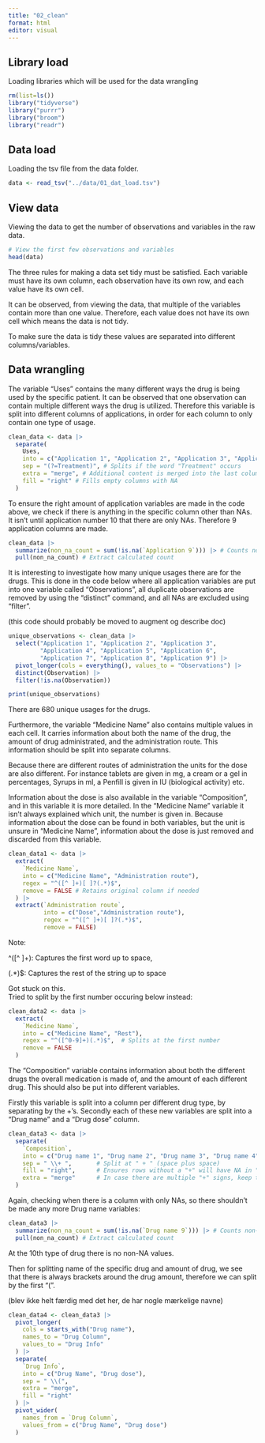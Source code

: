```yaml
---
title: "02_clean"
format: html
editor: visual
---
```


## Library load

Loading libraries which will be used for the data wrangling

```r
rm(list=ls())
library("tidyverse")
library("purrr")
library("broom")
library("readr")
```

## Data load

Loading the tsv file from the data folder.

```r
data <- read_tsv("../data/01_dat_load.tsv")
```

## View data

Viewing the data to get the number of observations and variables in the raw data.

```r
# View the first few observations and variables
head(data)
```

The three rules for making a data set tidy must be satisfied. Each variable must have its own column, each observation have its own row, and each value have its own cell.

It can be observed, from viewing the data, that multiple of the variables contain more than one value. Therefore, each value does not have its own cell which means the data is not tidy.

To make sure the data is tidy these values are separated into different columns/variables.

## Data wrangling

The variable "Uses" contains the many different ways the drug is being used by the specific patient. It can be observed that one observation can contain multiple different ways the drug is utilized. Therefore this variable is split into different columns of applications, in order for each column to only contain one type of usage.

```r
clean_data <- data |>
  separate(
    Uses,
    into = c("Application 1", "Application 2", "Application 3", "Application 4", "Application 5", "Application 6", "Application 7", "Application 8", "Application 9"), 
    sep = "(?=Treatment)", # Splits if the word "Treatment" occurs
    extra = "merge", # Additional content is merged into the last column 
    fill = "right" # Fills empty columns with NA
  )
```

To ensure the right amount of application variables are made in the code above, we check if there is anything in the specific column other than NAs.\
It isn't until application number 10 that there are only NAs. Therefore 9 application columns are made.

```r
clean_data |>
  summarize(non_na_count = sum(!is.na(`Application 9`))) |> # Counts non-NA columns
  pull(non_na_count) # Extract calculated count
```

It is interesting to investigate how many unique usages there are for the drugs. This is done in the code below where all application variables are put into one variable called "Observations", all duplicate observations are removed by using the "distinct" command, and all NAs are excluded using "filter".

(this code should probably be moved to augment og describe doc)

```r
unique_observations <- clean_data |>
  select("Application 1", "Application 2", "Application 3", 
         "Application 4", "Application 5", "Application 6", 
         "Application 7", "Application 8", "Application 9") |>
  pivot_longer(cols = everything(), values_to = "Observations") |>
  distinct(Observation) |>
  filter(!is.na(Observation))

print(unique_observations)
```

There are 680 unique usages for the drugs.\

Furthermore, the variable "Medicine Name" also contains multiple values in each cell. It carries information about both the name of the drug, the amount of drug administrated, and the administration route. This information should be split into separate columns.

Because there are different routes of administration the units for the dose are also different. For instance tablets are given in mg, a cream or a gel in percentages, Syrups in ml, a Penfill is given in IU (biological activity) etc.

Information about the dose is also available in the variable "Composition", and in this variable it is more detailed. In the "Medicine Name" variable it isn't always explained which unit, the number is given in. Because information about the dose can be found in both variables, but the unit is unsure in "Medicine Name", information about the dose is just removed and discarded from this variable.

```r
clean_data1 <- data |>
  extract(
    `Medicine Name`, 
    into = c("Medicine Name", "Administration route"),
    regex = "^([^ ]+)[ ]?(.*)$", 
    remove = FALSE # Retains original column if needed
  ) |>
  extract(`Administration route`,
          into = c("Dose","Administration route"),
          regex = "^([^ ]+)[ ]?(.*)$",
          remove = FALSE)


```

Note:

\^(\[\^ \]+): Captures the first word up to space,

(.\*)\$: Captures the rest of the string up to space

Got stuck on this. \
Tried to split by the first number occuring below instead:

```r
clean_data2 <- data |>
  extract(
    `Medicine Name`, 
    into = c("Medicine Name", "Rest"),
    regex = "^([^0-9]+)(.*)$",  # Splits at the first number
    remove = FALSE
  )
```

The "Composition" variable contains information about both the different drugs the overall medication is made of, and the amount of each different drug. This should also be put into different variables.

Firstly this variable is split into a column per different drug type, by separating by the +'s. Secondly each of these new variables are split into a "Drug name" and a "Drug dose" column.

```r
clean_data3 <- data |>
  separate(
    `Composition`, 
    into = c("Drug name 1", "Drug name 2", "Drug name 3", "Drug name 4", "Drug name 5", "Drug name 6", "Drug name 7", "Drug name 8", "Drug name 9"), 
    sep = " \\+ ",       # Split at " + " (space plus space)
    fill = "right",      # Ensures rows without a "+" will have NA in "Drug name 2"
    extra = "merge"      # In case there are multiple "+" signs, keep the rest in "Drug name 2"
  )
```

Again, checking when there is a column with only NAs, so there shouldn't be made any more Drug name variables:

```r
clean_data3 |>
  summarize(non_na_count = sum(!is.na(`Drug name 9`))) |> # Counts non-NA columns
  pull(non_na_count) # Extract calculated count
```

At the 10th type of drug there is no non-NA values.

Then for splitting name of the specific drug and amount of drug, we see that there is always brackets around the drug amount, therefore we can split by the first "(".

(blev ikke helt færdig med det her, de har nogle mærkelige navne)

```r
clean_data4 <- clean_data3 |>
  pivot_longer(
    cols = starts_with("Drug name"),         
    names_to = "Drug Column",               
    values_to = "Drug Info"                 
  ) |>
  separate(
    `Drug Info`, 
    into = c("Drug Name", "Drug dose"),  
    sep = " \\(",  
    extra = "merge", 
    fill = "right"                        
  ) |>
  pivot_wider(
    names_from = `Drug Column`,         
    values_from = c("Drug Name", "Drug dose")
  )

```
